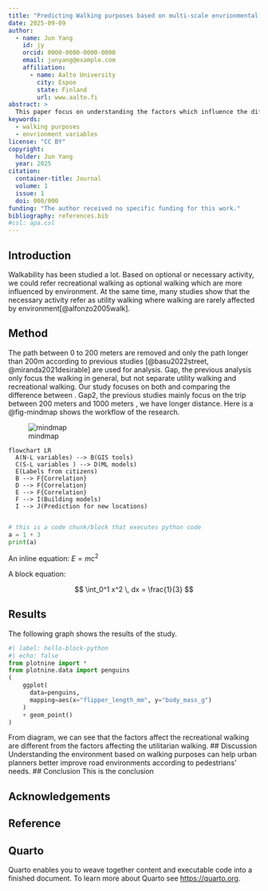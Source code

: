 ```yaml
---
title: "Predicting Walking purposes based on multi-scale envrionmental factors"
date: 2025-09-09
author:
  - name: Jun Yang
    id: jy
    orcid: 0000-0000-0000-0000
    email: junyang@example.com
    affiliation: 
      - name: Aalto University
        city: Espoo
        state: Finland
        url: www.aalto.fi
abstract: > 
  This paper focus on understanding the factors which influence the different walking purposes.
keywords:
  - walking purposes
  - envrionment variables
license: "CC BY"
copyright: 
  holder: Jun Yang 
  year: 2025
citation: 
  container-title: Journal 
  volume: 1
  issue: 1
  doi: 000/000
funding: "The author received no specific funding for this work."
bibliography: references.bib
#csl: apa.csl
---
```




## Introduction
Walkability has been studied a lot. Based on optional or necessary activity, we could refer recreational walking as optional walking which are more influenced by environment. At the same time, many studies show that the necessary activity refer as utility walking where walking are rarely affected by environment[@alfonzo2005walk].

## Method
The path between 0 to 200 meters are removed and only the path longer than 200m according to previous studies [@basu2022street, @miranda2021desirable] are used for analysis. Gap, the previous analysis only focus the walking in general, but not separate utility walking and recreational walking. Our study focuses on both and comparing the difference between . Gap2, the previous studies mainly focus on the trip between 200 meters and 1000 meters \citep{basu2022street, sevtsuk2021big} , we have longer distance.
Here is a @fig-mindmap shows the workflow of the research.

![mindmap](mindmap.png){#fig-mindmap}

```mermaid
flowchart LR
  A(N-L variables) --> B(GIS tools)
  C(S-L variables ) --> D(ML models)
  E(Labels from citizens)
  B --> F{Correlation}
  D --> F{Correlation}
  E --> F{Correlation}
  F --> I(Building models)
  I --> J(Prediction for new locations)
  
```

```python
# this is a code chunk/block that executes python code
a = 1 + 3
print(a)
```

An inline equation: $E = mc^2$

A block equation:

$$
\int_0^1 x^2 \, dx = \frac{1}{3}
$$

## Results
The following graph shows the results of the study. 
```python
#| label: hello-block-python
#| echo: false
from plotnine import *
from plotnine.data import penguins
(
    ggplot(
      data=penguins,
      mapping=aes(x="flipper_length_mm", y="body_mass_g")
    )
    + geom_point()
)
```
From diagram, we can see that the factors affect the recreational walking are different from the factors affecting the utilitarian walking. 
## Discussion
Understanding the environment based on walking purposes can help urban planners better improve road environments according to pedestrians' needs.
## Conclusion
This is the conclusion

## Acknowledgements

## Reference

## Quarto

Quarto enables you to weave together content and executable code into a finished document. To learn more about Quarto see <https://quarto.org>.

